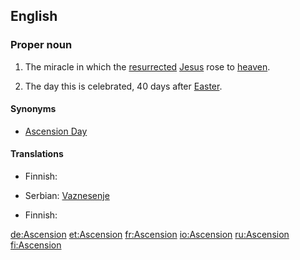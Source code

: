 {{also|ascension|ascensión|Ascensión}}
==English==

===Proper noun===
{{en-proper noun}}

# {{Christianity}} The miracle in which the [[resurrected]] [[Jesus]] rose to [[heaven]].
# The day this is celebrated, 40 days after [[Easter]].

====Synonyms====
* {{sense|day}} [[Ascension Day]]

====Translations====
{{trans-top|Christian miracle}}
* Finnish: {{t-|fi|taivaaseenastuminen}}
{{trans-mid}}
* Serbian: [[Vaznesenje]] {{n}}
{{trans-bottom}}
{{trans-top|day celebrated}}
* Finnish: {{t+|fi|helatorstai}}
{{trans-mid}}
{{trans-bottom}}

{{anagrams:en/aceinnoss}}
[[de:Ascension]]
[[et:Ascension]]
[[fr:Ascension]]
[[io:Ascension]]
[[ru:Ascension]]
[[fi:Ascension]]
